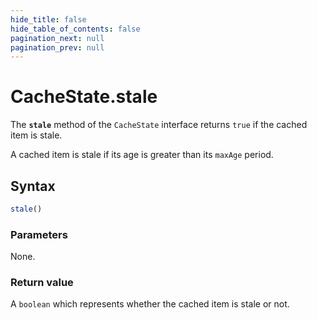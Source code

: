 ```yaml
---
hide_title: false
hide_table_of_contents: false
pagination_next: null
pagination_prev: null
---
```

# CacheState.stale

The **`stale`** method of the `CacheState` interface returns `true` if the cached item is stale.

A cached item is stale if its age is greater than its `maxAge` period.

## Syntax

```js
stale()
```

### Parameters

None.

### Return value

A `boolean` which represents whether the cached item is stale or not.

